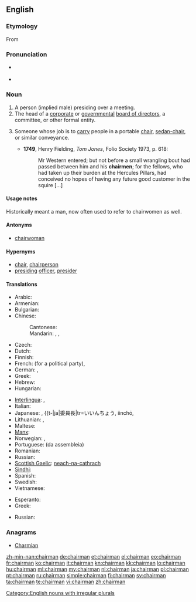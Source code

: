 {{wikipedia}}
==English==

===Etymology===
From {{suffix|chair|man}}

===Pronunciation===
* {{a|UK}} {{IPA|/ˈtʃɛːmən/}}
* {{audio|en-us-chairman.ogg|Audio (US)}}

===Noun===
{{en-noun|chairmen}}

# A person (implied male) presiding over a meeting.
# The head of a [[corporate]] or [[government]]al [[board of directors]], a committee, or other formal entity.
# {{historical}} Someone whose job is to [[carry]] people in a portable [[chair]], [[sedan-chair]], or similar conveyance.
#* '''1749''', Henry Fielding, ''Tom Jones'', Folio Society 1973, p. 618:
#*: Mr Western entered; but not before a small wrangling bout had passed between him and his '''chairmen'''; for the fellows, who had taken up their burden at the Hercules Pillars, had conceived no hopes of having any future good customer in the squire [...]

====Usage notes====
Historically meant a man, now often used to refer to chairwomen as well.

====Antonyms====
* [[chairwoman]]

====Hypernyms====
* [[chair]], [[chairperson]]
* [[presiding]] [[officer]], [[presider]]

====Translations====
{{trans-top|person presiding over a meeting}}
* Arabic: {{t-|ar|رئيس|m|tr=ra'iis}}
* Armenian: {{t-|hy|նախագահ|tr=naxagah}}
* Bulgarian: {{t|bg|председател|m|tr=predsedátel}}
* Chinese:
*: Cantonese: {{tø|yue|主席|tr=zyu2 zik6|sc=Hani|xs=Cantonese}} {{tø|yue|議長|tr=ji5 zoeng2|sc=Hani|xs=Cantonese}}
*: Mandarin: {{t-|cmn|主席|tr=zhǔxí|sc=Hani}}, {{t-|cmn|議長|sc=Hani}}, {{t|cmn|议长|tr=yìzhǎng|sc=Hani}}
* Czech: {{t+|cs|předseda|m}}
* Dutch: {{t+|nl|voorzitter|m}}
* Finnish: {{t+|fi|puheenjohtaja}}
* French: {{t+|fr|secrétaire général}} (for a political party), {{t+|fr|président|m}}
* German: {{t|de|Vorsitzender|m}}, {{t|de|Vorsitzende|f}}
* Greek: {{t+|el|πρόεδρος|m|f|tr=próedros}}
* Hebrew: {{t|he|יושב־ראש|m|tr=yoshev-rosh}}
* Hungarian: {{t+|hu|elnök}}
{{trans-mid}}
* [[Interlingua]]: {{t-|ia|presidente|xs=Interlingua}}, {{t-|ia|chairman|xs=Interlingua}}
* Italian: {{t+|it|presidente|m}}
* Japanese: {{t+|ja|議長|tr=ぎちょう, gichō}}, {{t-|ja|委員長|tr=いいんちょう, iinchō, {{t-|ja|理事長|tr=りじちょう, rijicho}}
* Lithuanian: {{t|lt|pirmininkas|m|xs=Lithuanian}}, {{t|lt|pirmininkė|f|xs=Lithuanian}}
* Maltese: {{t|mt|ċermen|xs=Maltese}}
* [[Manx]]: {{t|gv|ard-hoieder|m}}
* Norwegian: {{t|no|styreformann}}, {{t|no|møteleder}}
* Portuguese: {{t+|pt|presidente}} (da assembleia)
* Romanian: {{t-|ro|director}}
* Russian: {{t+|ru|председатель|m|tr=predsedátel'}}
* [[Scottish Gaelic]]: [[neach-na-cathrach]] {{m|f}}
* [[Sindhi]]: {{t|sd|نِشِستمان|sc=Arab|xs=Sindhi}}
* Spanish: {{t+|es|presidente}}
* Swedish: {{t+|sv|ordförande|c}}
* Vietnamese: {{t|vi|chủ tịch|xs=Vietnamese}}
{{trans-bottom}}

{{trans-top|head of a corporate or governmental board}}
* Esperanto: {{t-|eo|prezidanto|xs=Esperanto}}
* Greek: {{t+|el|πρόεδρος|m|f|tr=próedros}}
{{trans-mid}}
* Russian: {{t+|ru|председатель|m|tr=predsedátel'}}
{{trans-bottom}}

===Anagrams===
* [[Charmian#English|Charmian]]

[[Category:English nouns with irregular plurals]]

[[zh-min-nan:chairman]]
[[de:chairman]]
[[et:chairman]]
[[el:chairman]]
[[eo:chairman]]
[[fr:chairman]]
[[ko:chairman]]
[[it:chairman]]
[[kn:chairman]]
[[kk:chairman]]
[[lo:chairman]]
[[hu:chairman]]
[[ml:chairman]]
[[my:chairman]]
[[nl:chairman]]
[[ja:chairman]]
[[pl:chairman]]
[[pt:chairman]]
[[ru:chairman]]
[[simple:chairman]]
[[fi:chairman]]
[[sv:chairman]]
[[ta:chairman]]
[[te:chairman]]
[[vi:chairman]]
[[zh:chairman]]